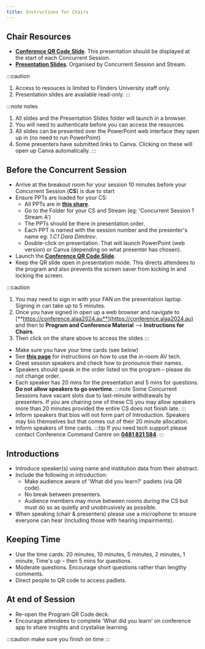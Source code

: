 ```yaml
---
title: Instructions for Chairs
---
```


## Chair Resources
* [**Conference QR Code Slide**](https://flinders.sharepoint.com/:p:/s/ALAAConference2024Organizingcommittee/EfKvILmCOtVJprXr5DNOYI0BNhoSY-mtkAnC7vfHk15tvw?e=4BePrO).
This presentation should be displayed at the start of each Concurrent Session.
* [**Presentation Slides**](https://flinders.sharepoint.com/:f:/s/ALAAConference2024Organizingcommittee/Eq2iRYPYbhJGnTW0btvoGsoBxPnCi6zW4uLKamrTyOYkFg). Organised by Concurrent Session and Stream.

:::caution
1. Access to resouces is limited to Flinders University staff only.
1. Presentation slides are available read-only.
:::

:::note notes
1. All slides and the Presentation Slides folder will launch in a browser.
1. You will need to authenticate before you can access the resources
1. All slides can be presented over the PowerPoint web interface they open up in (no need to run PowerPoint)
1. Some presenters have submitted links to Canva. Clicking on these will open up Canva automatically.
:::


## Before the Concurrent Session
* Arrive at the breakout room for your session 10 minutes before your Concurrent Session (**CS**) is due to start
* Ensure PPTs are loaded for your CS:
  * All PPTs are in [**this share**](https://flinders.sharepoint.com/:f:/s/ALAAConference2024Organizingcommittee/Eq2iRYPYbhJGnTW0btvoGsoBxPnCi6zW4uLKamrTyOYkFg?e=hU1hbH).
  * Go to the Folder for your CS and Stream (eg: 'Concurrent Session 1 Stream A')
  * The PPTs should be there in presentation order.
  * Each PPT is named with the session number and the presenter's name eg: *1.C1 Dara Dimitrov*.
  * Double-click on presentation. That will launch PowerPoint (web version) or Canva (depending on what presenter has chosen).
* Launch the [**Conference QR Code Slide**](https://flinders.sharepoint.com/:p:/r/sites/ALAAConference2024Organizingcommittee/Shared%20Documents/General/Presentation%20Materials/ALAA%20Conference%20QR%20Code.pptx?d=wb920aff23a8249d5a6b5ebe4334e608d&csf=1&web=1&e=kNuyEO).
* Keep the QR slide open in presentation mode.  This directs attendees to the program and also prevents the screen saver from kicking in and locking the screen.

:::caution
1. You may need to sign in with your FAN on the presentation laptop.  Signing in can take up to 5 minutes.
1. Once you have signed in open up a web browser and navigate to [**https://conference.alaa2024.au**](https://conference.alaa2024.au)
and then to **Program and Conference Material** --> **Instructions for Chairs**.
1. Then click on the share above to access the slides
:::

* Make sure you have your time cards (see below)
* See [**this page**](/City1407_QRG.pdf) for instructions on how to use the in-room AV tech.
* Greet session speakers and check how to pronounce their names.
* Speakers should speak in the order listed on the program – please do not change order.
* Each speaker has 20 mins for the presentation and 5 mins for questions. **Do not allow speakers to go overtime**. 
:::note
Some Concurrent Sessions have vacant slots due to last-minute withdrawals by presenters.  If you are chairing one of these CS you may allow speakers more than 20 minutes provided the entire CS does not finish late.
:::
* Inform speakers that bios will not form part of Introduction. Speakers may bio themselves but that comes out of their 20 minute allocation.
* Inform speakers of time cards.
:::tip
If you need tech support please contact Conference Command Centre on [**0481 821 584**](tel:+61481821584).
:::

## Introductions
* Introduce speaker(s) using name and institution data from their abstract.
* Include the following in introduction:
  * Make audience aware of 'What did you learn?' padlets (via QR code).
  * No break between presenters.
  * Audience members may move between rooms during the CS but must do so as quietly and unobtrusively as possible.
* When speaking (chair & presenters) please use a microphone to ensure everyone can hear (including those with hearing impairments).

## Keeping Time
* Use the time cards: 20 minutes, 10 minutes, 5 minutes, 2 minutes, 1 minute, Time's up – then 5 mins for questions.
* Moderate questions. Encourage short questions rather than lengthy comments.
* Direct people to QR code to access padlets.

## At end of Session
* Re-open the Program QR Code deck.
* Encourage attendees to complete ‘What did you learn’ on conference app to share insights and crystalise learning.

:::caution make sure you finish on time
:::
